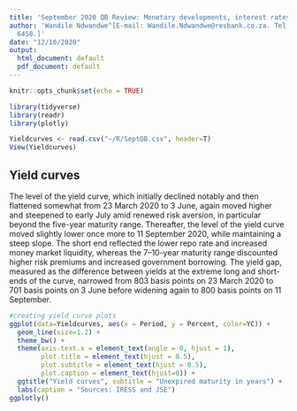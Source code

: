```yaml
---
title: 'September 2020 QB Review: Monetary developments, interest rates and financial markets'
author: 'Wandile Ndwandwe^[E-mail: Wandile.Ndwandwe@resbank.co.za. Tel: +27 12 399
  6458.]'
date: "12/10/2020"
output:
  html_document: default
  pdf_document: default
---
```


```r
knitr::opts_chunk$set(echo = TRUE)

library(tidyverse)
library(readr)
library(plotly)

Yieldcurves <- read.csv("~/R/SeptQB.csv", header=T)
View(Yieldcurves)


```

## Yield curves

The level of the yield curve, which initially declined notably and then flattened somewhat from 23 March 2020 to 3 June, again moved higher and steepened to early July amid renewed risk aversion, in particular beyond the five-year maturity range. Thereafter, the level of the yield curve moved slightly lower once more to 11 September 2020, while maintaining a steep slope. The short end reflected the lower repo rate and increased money market liquidity, whereas the 7–10-year maturity range discounted higher risk premiums and increased government borrowing. The yield gap, measured as the difference between yields at the extreme long and short-ends of the curve, narrowed from 803 basis points on 23 March 2020 to 701 basis points on 3 June before widening again to 800 basis points on 11 September.

```r
#creating yield curve plots
ggplot(data=Yieldcurves, aes(x = Period, y = Percent, color=YC)) +
  geom_line(size=1.2) +
  theme_bw() + 
  theme(axis.text.x = element_text(angle = 0, hjust = 1),
        plot.title = element_text(hjust = 0.5),
        plot.subtitle = element_text(hjust = 0.5),
        plot.caption = element_text(hjust=0)) +
  ggtitle("Yield curves", subtitle = "Unexpired maturity in years") +
  labs(caption = "Sources: IRESS and JSE")
ggplotly()
```